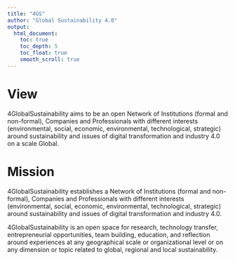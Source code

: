 ```yaml
---
title: "4GS"
author: "Global Sustainability 4.0"
output:
  html_document:
    toc: true
    toc_depth: 5
    toc_float: true
    smooth_scroll: true
---
```


# View

4GlobalSustainability aims to be an open Network of Institutions (formal and non-formal), Companies and Professionals with different interests (environmental, social, economic, environmental, technological, strategic) around sustainability and issues of digital transformation and industry 4.0 on a scale Global.

# Mission

4GlobalSustainability establishes a Network of Institutions (formal and non-formal), Companies and Professionals with different interests (environmental, social, economic, environmental, technological, strategic) around sustainability and issues of digital transformation and industry 4.0.

4GlobalSustainability is an open space for research, technology transfer, entrepreneurial opportunities, team building, education, and reflection around experiences at any geographical scale or organizational level or on any dimension or topic related to global, regional and local sustainability.




